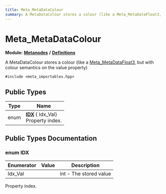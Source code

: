 ```yaml
---
title: Meta_MetaDataColour
summary: A MetaDataColour stores a colour (like a Meta_MetaDataFloat3, but with colour semantics on the value property) 
---
```


# Meta_MetaDataColour

**Module:** **[Metanodes](../../modules/metanodes/index.mdx)** **/** **[Definitions](../../modules/metanodes/definitions.mdx)**

A MetaDataColour stores a colour (like a [Meta_MetaDataFloat3](../metanodes/meta-meta-data-float3.mdx), but with colour semantics on the value property) 

`#include <meta_importables.hpp>`

## Public Types

| Type           | Name           |
| -------------- | -------------- |
| enum| **[IDX](#enum-idx)** { Idx_Val}<br />Property index.  |

## Public Types Documentation

### enum IDX

| Enumerator | Value | Description |
| ---------- | ----- | ----------- |
| Idx_Val | | int - The stored value   |

Property index. 
